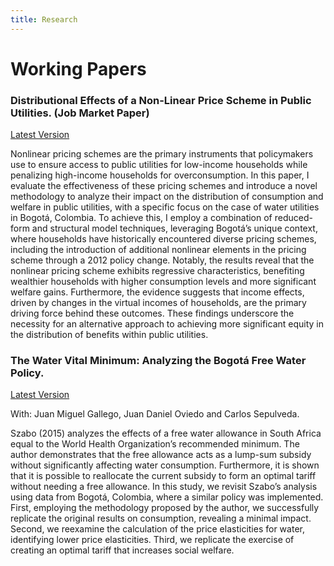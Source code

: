 ```yaml
---
title: Research
---
```


# Working Papers

### Distributional Effects of a Non-Linear Price Scheme in Public Utilities. (Job Market Paper)

[Latest Version](https://github.com/Mazathoth1/manuelrojas.github.io/raw/c41096904dbfb8438d44126aa24b19139c91f3df/Research/JMP_Rojas_Manuel.pdf)

Nonlinear pricing schemes are the primary instruments that policymakers use to ensure access to public utilities for low-income households while penalizing high-income households for overconsumption. In this paper, I evaluate the effectiveness of these pricing schemes and introduce a novel methodology to analyze their impact on the distribution of consumption and welfare in public utilities, with a specific focus on the case of water utilities in Bogotá, Colombia. To achieve this, I employ a combination of reduced-form and structural model techniques, leveraging Bogotá's unique context, where households have historically encountered diverse pricing schemes, including the introduction of additional nonlinear elements in the pricing scheme through a 2012 policy change. Notably, the results reveal that the nonlinear pricing scheme exhibits regressive characteristics, benefiting wealthier households with higher consumption levels and more significant welfare gains. Furthermore, the evidence suggests that income effects, driven by changes in the virtual incomes of households, are the primary driving force behind these outcomes. These findings underscore the necessity for an alternative approach to achieving more significant equity in the distribution of benefits within public utilities.

### The Water Vital Minimum: Analyzing the Bogotá Free Water Policy.

[Latest Version](https://github.com/Mazathoth1/manuelrojas.github.io/raw/0645924c9846f03a0c0b75d81bf0d4e96dd5b459/Research/Vital_Minimum.pdf)

With: Juan Miguel Gallego, Juan Daniel Oviedo and Carlos Sepulveda.

Szabo (2015) analyzes the effects of a free water allowance in South Africa equal to the World Health Organization's recommended minimum. The author demonstrates that the free allowance acts as a lump-sum subsidy without significantly affecting water consumption. Furthermore, it is shown that it is possible to reallocate the current subsidy to form an optimal tariff without needing a free allowance. In this study, we revisit Szabo's analysis using data from Bogotá, Colombia, where a similar policy was implemented. First, employing the methodology proposed by the author, we successfully replicate the original results on consumption, revealing a minimal impact. Second, we reexamine the calculation of the price elasticities for water, identifying lower price elasticities. Third, we replicate the exercise of creating an optimal tariff that increases social welfare.
